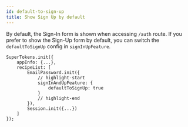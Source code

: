 ```yaml
---
id: default-to-sign-up
title: Show Sign Up by default
---
```

 

 By default, the Sign-In form is shown when accessing `/auth` route.
 If you prefer to show the Sign-Up form by default, you can switch the `defaultToSignUp` config in `signInUpFeature`.

<FrontendSDKTabs>
<TabItem value="reactjs">

```tsx
SuperTokens.init({
    appInfo: {...},
    recipeList: [
        EmailPassword.init({
            // highlight-start
            signInAndUpFeature: {
                defaultToSignUp: true 
            }
            // highlight-end
        }),
        Session.init({...})
    ]
});
```
</TabItem>
</FrontendSDKTabs>